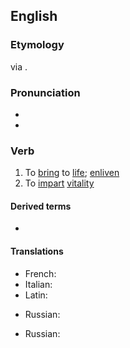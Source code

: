 ==English==

===Etymology===
{{etyl|LL.|en}} {{m|la|vivificō}} via {{etyl|fro|en}} {{m|fro|vivifier}}.

===Pronunciation===
* {{IPA|/ˈvɪvɪfʌɪ/|lang=en}}
* {{hyphenation|viv|ify|lang=en}}

===Verb===
{{en-verb|vivifies|vivifying|vivified}}

# To [[bring]] to [[life]]; [[enliven]]
# To [[impart]] [[vitality]]

====Derived terms====
* {{l|en|autovivify}}

====Translations====
{{trans-top|to bring to life}}
* French: {{t+|fr|vivifier}}
* Italian: {{t+|it|vivificare}}
* Latin: {{t|la|vivifico}}
{{trans-mid}}
* Russian: {{t+|ru|оживи́ть}}
{{trans-bottom}}

{{trans-top|to impart vitality}}
* Russian: {{t|ru|вдохну́ть жизнь}}
{{trans-mid}}
{{trans-bottom}}